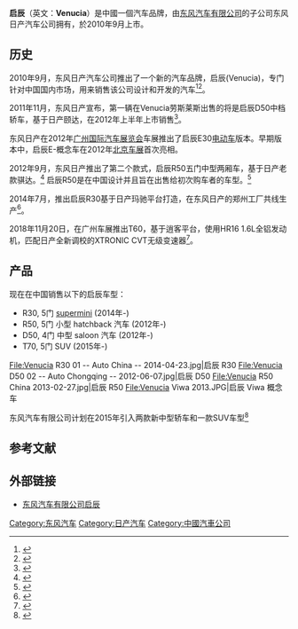 {{infobox brand
| logo           = [[File:Venucia_logo.jpg|200px]]<br/><!-- 注释出：[[File:Dongfengmotor.gif|70px]] --> <!-- 注释出：[[File:Logo_Nissan.png|70px]] -->
| name           = 启辰<br/>Venucia
| image          = 
| type           = 汽车品牌
| currentowner   = [[东风汽车有限公司|东风汽车有限公司]]
| origin         = {{PRC}}
| introduced     = 2010年9月
| discontinued   = 
| related        = 
| markets        = 中国
| previousowners = 
| trademarkregistrations = 
| ambassador     = 
| tagline        =
| website        = http://www.dongfeng-nissan.com.cn/Venucia
}}

'''启辰'''（英文：'''Venucia'''）是中國一個汽车品牌，由[[东风汽车有限公司|东风汽车有限公司]]的子公司东风日产汽车公司拥有，於2010年9月上市。

==历史==
2010年9月，东风日产汽车公司推出了一个新的汽车品牌，启辰(Venucia)，专门针对中国国内市场，用来销售该公司设计和开发的汽车<ref>{{cite news|url=http://www.reuters.com/article/2010/09/08/retire-us-nissan-china-idUSTRE68522N20100908|title=Dongfeng Nissan unveils new China brand Venucia|accessdate=20 September 2012|publisher=Reuters|date=8 September 2010|archive-date=2015-10-02|archive-url=https://web.archive.org/web/20151002210709/http://www.reuters.com/article/2010/09/08/retire-us-nissan-china-idUSTRE68522N20100908|dead-url=yes}}</ref><ref>{{cite news|url=http://english.cri.cn/6826/2010/09/08/1461s593528.htm|title=Dongfeng Nissan Launches First Self-developed Auto Model|accessdate=20 September 2012|publisher=CRI English|date=8 September 2010|archive-date=2019-05-14|archive-url=https://web.archive.org/web/20190514232146/http://english.cri.cn/6826/2010/09/08/1461s593528.htm|dead-url=no}}</ref>。

2011年11月，东风日产宣布，第一辆在Venucia劳斯莱斯出售的将是启辰D50中档轿车，基于日产颐达，在2012年上半年上市销售<ref>{{cite news|url=http://www.businessweek.com/news/2011-11-21/nissan-s-china-sales-to-exceed-800-000-units-kimata-says.html|title=Nissan’s China Sales to Exceed 800,000 Units, Kimata Says|accessdate=20 September 2012|publisher=Bloomberg Businessweek|date=21 November 2011}}</ref>。

东风日产在2012年[[广州国际汽车展览会|广州国际汽车展览会]]车展推出了启辰E30[[电动车|电动车]]版本。早期版本中，启辰E-概念车在2012年[[北京车展|北京车展]]首次亮相。

2012年9月，东风日产推出了第二个款式，启辰R50五门中型两厢车，基于日产老款骐达。<ref>{{cite news|url=http://autonews.gasgoo.com/china-news/dongfeng-nissan-releases-second-venucia-model-120911.shtml|title=Dongfeng Nissan releases second Venucia model|accessdate=20 September 2012|publisher=Gasgoo|date=11 September 2012|archive-date=2012-09-15|archive-url=https://web.archive.org/web/20120915004223/http://autonews.gasgoo.com/china-news/dongfeng-nissan-releases-second-venucia-model-120911.shtml|dead-url=no}}</ref>  启辰R50是在中国设计并且旨在出售给初次购车者的车型。<ref>{{cite news|url=http://gulfnews.com/business/automotives/nissan-unveils-venucia-s-new-model-1.1072115|title=Nissan unveils Venucia’s new model|accessdate=20 September 2012|publisher=Gulf News|date=9 September 2012|archive-date=2012-09-11|archive-url=https://web.archive.org/web/20120911024641/http://gulfnews.com/business/automotives/nissan-unveils-venucia-s-new-model-1.1072115|dead-url=no}}</ref>

2014年7月，推出启辰R30基于日产玛驰平台打造，在东风日产的郑州工厂共线生产<ref>{{Cite web|title=东风日产启辰R30预售4.28万起 - 汽车 - 新京报网|url=http://www.bjnews.com.cn/auto/2014/06/30/323247.html|accessdate=2020-04-04|work=www.bjnews.com.cn}}</ref>。

2018年11月20日，在广州车展推出T60，基于逍客平台，使用HR16 1.6L全铝发动机，匹配日产全新调校的XTRONIC CVT无级变速器<ref>{{Cite web|title=东风启辰T60广州车展上市 售8.58万-11.88万元-新华网|url=http://www.xinhuanet.com/auto/2018-11/20/c_1123741367.htm|accessdate=2020-04-04|work=www.xinhuanet.com|archive-date=2019-10-14|archive-url=https://web.archive.org/web/20191014210009/http://www.xinhuanet.com/auto/2018-11/20/c_1123741367.htm|dead-url=no}}</ref>。

==产品==
现在在中国销售以下的启辰车型：

*R30, 5门 [[supermini|supermini]] (2014年-)
*R50, 5门 小型 hatchback 汽车 (2012年-)
*D50, 4门 中型 saloon 汽车 (2012年-)
*T70, 5门 SUV (2015年-)

<gallery>
File:Venucia R30 01 -- Auto China -- 2014-04-23.jpg|启辰 R30
File:Venucia D50 02 -- Auto Chongqing -- 2012-06-07.jpg|启辰 D50
File:Venucia R50 China 2013-02-27.jpg|启辰 R50
File:Venucia Viwa 2013.JPG|启辰 Viwa 概念车
</gallery>

东风汽车有限公司计划在2015年引入两款新中型轿车和一款SUV车型<ref>{{cite news|url=http://www.automotiveworld.com/news/emerging-markets/96019-china-venucia-to-launch-suv-new-sedans|title=China: Venucia to launch SUV, new sedans|accessdate=20 September 2012|publisher=Automotive World|date=18 September 2012}}</ref>

==参考文献==
{{reflist}}

==外部链接==
* [http://www.venucia.com/ 东风汽车有限公司启辰]{{Wayback|url=http://www.venucia.com/ |date=20201209075502 }} {{zh icon}}

{{Dongfeng Motor}}

[[Category:东风汽车|Category:东风汽车]]
[[Category:日产汽车|Category:日产汽车]]
[[Category:中國汽車公司|Category:中國汽車公司]]
